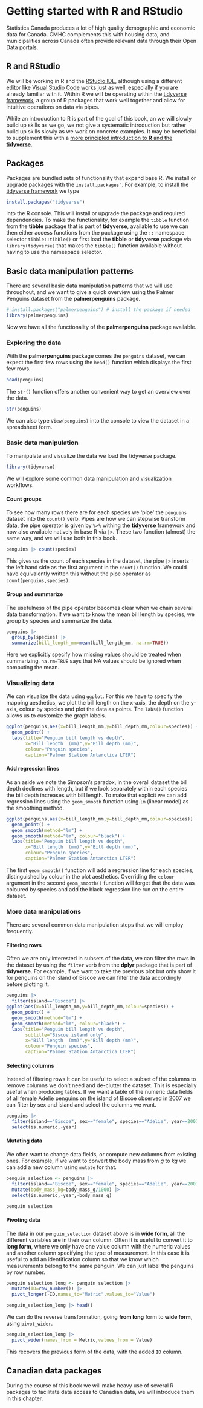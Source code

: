 # Getting started with R and RStudio

Statistics Canada produces a lot of high quality demographic and economic data for Canada. CMHC complements this with housing data, and municipalities across Canada often provide relevant data through their Open Data portals.

## R and RStudio

We will be working in R and the [RStudio IDE](https://www.rstudio.com/products/rstudio/download/ "Download RStudio"), although using a different editor like [Visual Studio Code](https://visualstudio.microsoft.com) works just as well, especially if you are already familiar with it. Within R we will be operating within the [tidyverse framework](https://www.tidyverse.org), a group of R packages that work well together and allow for intuitive operations on data via pipes.

While an introduction to R is part of the goal of this book, an we will slowly build up skills as we go, we not give a systematic introduction but rather build up skills slowly as we work on concrete examples. It may be beneficial to supplement this with a [more principled introduction to **R** and the **tidyverse**](https://r4ds.had.co.nz/index.html)**.**

## Packages

Packages are bundled sets of functionality that expand base R. We install or upgrade packages with the `` install.packages` ``. For example, to install the [tidyverse framework](https://www.tidyverse.org) we type

```r
install.packages("tidyverse")
```

into the R console. This will install or upgrade the package and required dependencies. To make the functionality, for example the `tibble` function from the **tibble** package that is part of **tidyverse**, available to use we can then either access functions from the package using the `::` namespace selector `tibble::tibble()` or first load the **tibble** or **tidyverse** package via `library(tidyverse)` that makes the `tibble()` function available without having to use the namespace selector.

## Basic data manipulation patterns

There are several basic data manipulation patterns that we will use throughout, and we want to give a quick overview using the Palmer Penguins dataset from the **palmerpenguins** package.

```r
# install.packages("palmerpenguins") # install the package if needed
library(palmerpenguins)
```

Now we have all the functionality of the **palmerpenguins** package available.

### Exploring the data

With the **palmerpenguins** package comes the `penguins` dataset, we can expect the first few rows using the `head()` function which displays the first few rows.

```r
head(penguins)
```

The `str()` function offers another convenient way to get an overview over the data.

```r
str(penguins)
```

We can also type `View(penguins)` into the console to view the dataset in a spreadsheet form.

### Basic data manipulation

To manipulate and visualize the data we load the tidyverse package.

```r
library(tidyverse)
```

We will explore some common data manipulation and visualization workflows.

#### Count groups

To see how many rows there are for each species we 'pipe' the `penguins` dataset into the `count()` verb. Pipes are how we can stepwise transform data, the pipe operator is given by `%>%` withing the **tidyverse** framework and now also available natively in base R via `|>`. These two function (almost) the same way, and we will use both in this book.

```r
penguins |> count(species)
```

This gives us the count of each species in the dataset, the pipe `|>` inserts the left hand side as the first argument in the `count()` function. We could have equivalently written this without the pipe operator as `count(penguins,species)`.

#### Group and summarize

The usefulness of the pipe operator becomes clear when we chain several data transformation. If we want to know the mean bill length by species, we group by species and summarize the data.

```r
penguins |> 
  group_by(species) |>
  summarize(bill_length_mm=mean(bill_length_mm, na.rm=TRUE))
```

Here we explicitly specify how missing values should be treated when summarizing, `na.rm=TRUE` says that NA values should be ignored when computing the mean.

### Visualizing data

We can visualize the data using `ggplot`. For this we have to specify the mapping aesthetics, we plot the bill length on the x-axis, the depth on the y-axis, colour by species and plot the data as points. The `labs()` function allows us to customize the graph labels.

```r
ggplot(penguins,aes(x=bill_length_mm,y=bill_depth_mm,colour=species)) +
  geom_point() +
  labs(title="Penguin bill length vs depth",
       x="Bill length  (mm)",y="Bill depth (mm)",
       colour="Penguin species",
       caption="Palmer Station Antarctica LTER")
```

#### Add regression lines

As an aside we note the Simpson's paradox, in the overall dataset the bill depth declines with length, but if we look separately within each species the bill depth increases with bill length. To make that explicit we can add regression lines using the `geom_smooth` function using `lm` (linear model) as the smoothing method.

```r
ggplot(penguins,aes(x=bill_length_mm,y=bill_depth_mm,colour=species)) +
  geom_point() +
  geom_smooth(method="lm") +
  geom_smooth(method="lm", colour="black") +
  labs(title="Penguin bill length vs depth",
       x="Bill length  (mm)",y="Bill depth (mm)",
       colour="Penguin species",
       caption="Palmer Station Antarctica LTER")
```

The first `geom_smooth()` function will add a regression line for each species, distinguished by colour in the plot aesthetics. Overriding the `colour` argument in the second `geom_smooth()` function will forget that the data was coloured by species and add the black regression line run on the entire dataset.

### More data manipulations

There are several common data manipulation steps that we will employ frequently.

#### Filtering rows

Often we are only interested in subsets of the data, we can filter the rows in the dataset by using the `filter` verb from the **dplyr** package that is part of **tidyverse**. For example, if we want to take the previous plot but only show it for penguins on the island of Biscoe we can filter the data accordingly before plotting it.

```r
penguins |>
  filter(island=="Biscoe") |>
ggplot(aes(x=bill_length_mm,y=bill_depth_mm,colour=species)) +
  geom_point() +
  geom_smooth(method="lm") +
  geom_smooth(method="lm", colour="black") +
  labs(title="Penguin bill length vs depth",
       subtitle="Biscoe island only",
       x="Bill length  (mm)",y="Bill depth (mm)",
       colour="Penguin species",
       caption="Palmer Station Antarctica LTER")
```

#### Selecting columns

Instead of filtering rows It can be useful to select a subset of the columns to remove columns we don't need and de-clutter the dataset. This is especially useful when producing tables. If we want a table of the numeric data fields of all female Adelie penguins on the island of Biscoe observed in 2007 we can filter by sex and island and select the columns we want.

```r
penguins |>
  filter(island=="Biscoe", sex=="female", species=="Adelie", year==2007) |>
  select(is.numeric,-year) 
```

#### Mutating data

We often want to change data fields, or compute new columns from existing ones. For example, if we want to convert the body mass from *g* to *kg* we can add a new column using `mutate` for that.

```r
penguin_selection <- penguins |>
  filter(island=="Biscoe", sex=="female", species=="Adelie", year==2007) |>
  mutate(body_mass_kg=body_mass_g/1000) |>
  select(is.numeric,-year,-body_mass_g)

penguin_selection
```

#### Pivoting data

The data in our `penguin_selection` dataset above is in **wide form**, all the different variables are in their own column. Often it is useful to convert it to **long form**, where we only have one value column with the numeric values and another column specifying the type of measurement. In this case it is useful to add an identification column so that we know which measurements belong to the same penguin. We can just label the penguins by row number.

```r
penguin_selection_long <- penguin_selection |>
  mutate(ID=row_number()) |>
  pivot_longer(-ID,names_to="Metric",values_to="Value")

penguin_selection_long |> head()
```

We can do the reverse transformation, going **from long** form to **wide form**, using `pivot_wider`.

```r
penguin_selection_long |>
  pivot_wider(names_from = Metric,values_from = Value)
```

This recovers the previous form of the data, with the added `ID` column.

## Canadian data packages

During the course of this book we will make heavy use of several R packages to facilitate data access to Canadian data, we will introduce them in this chapter.
